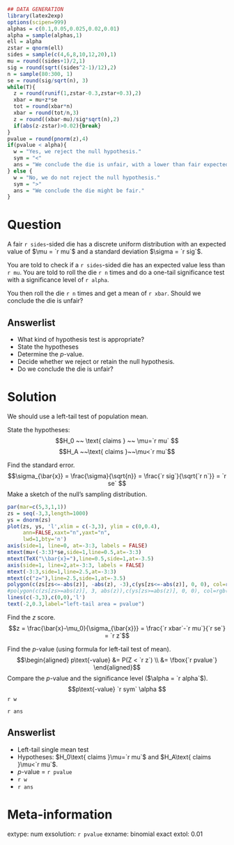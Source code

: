 ```r
## DATA GENERATION
library(latex2exp)
options(scipen=999)
alphas = c(0.1,0.05,0.025,0.02,0.01)
alpha = sample(alphas,1)
ell = alpha
zstar = qnorm(ell)
sides = sample(c(4,6,8,10,12,20),1)
mu = round((sides+1)/2,1)
sig = round(sqrt((sides^2-1)/12),2)
n = sample(80:300, 1)
se = round(sig/sqrt(n), 3)
while(T){
  z = round(runif(1,zstar-0.3,zstar+0.3),2)
  xbar = mu+z*se
  tot = round(xbar*n)
  xbar = round(tot/n,3)
  z = round((xbar-mu)/sig*sqrt(n),2)
  if(abs(z-zstar)>0.02){break}
}
pvalue = round(pnorm(z),4)
if(pvalue < alpha){
  w = "Yes, we reject the null hypothesis."
  sym = "<"
  ans = "We conclude the die is unfair, with a lower than fair expected value."
} else {
  w = "No, we do not reject the null hypothesis."
  sym = ">"
  ans = "We conclude the die might be fair."
}
```

Question
========

A fair `r sides`-sided die has a discrete uniform distribution with an expected value of $\mu = `r mu`$ and a standard deviation $\sigma = `r sig`$.

You are told to check if a `r sides`-sided die has an expected value less than `r mu`. You are told to roll the die `r n` times and do a one-tail significance test with a significance level of `r alpha`.

You then roll the die `r n` times and get a mean of `r xbar`. Should we conclude the die is unfair?

Answerlist
--------
* What kind of hypothesis test is appropriate?
* State the hypotheses
* Determine the $p$-value.
* Decide whether we reject or retain the null hypothesis.
* Do we conclude the die is unfair?


Solution
========

We should use a left-tail test of population mean.

State the hypotheses:
$$H_0 ~~ \text{ claims } ~~ \mu=`r mu` $$
$$H_A ~~\text{ claims }~~\mu<`r mu`$$

Find the standard error.
$$\sigma_{\bar{x}} = \frac{\sigma}{\sqrt{n}} = \frac{`r sig`}{\sqrt{`r n`}} = `r se` $$
Make a sketch of the null's sampling distribution.
\
```r
par(mar=c(5,3,1,1))
zs = seq(-3,3,length=1000)
ys = dnorm(zs)
plot(zs, ys, 'l',xlim = c(-3,3), ylim = c(0,0.4),
     ann=FALSE,xaxt="n",yaxt="n",
     lwd=1,bty='n')
axis(side=1, line=0, at=-3:3, labels = FALSE)
mtext(mu+(-3:3)*se,side=1,line=0.5,at=-3:3)
mtext(TeX("\\bar{x}="),line=0.5,side=1,at=-3.5)
axis(side=1, line=2,at=-3:3, labels = FALSE)
mtext(-3:3,side=1,line=2.5,at=-3:3)
mtext(c("z="),line=2.5,side=1,at=-3.5)
polygon(c(zs[zs<=-abs(z)], -abs(z), -3),c(ys[zs<=-abs(z)], 0, 0), col=rgb(1,0,0,0.5))
#polygon(c(zs[zs>=abs(z)], 3, abs(z)),c(ys[zs>=abs(z)], 0, 0), col=rgb(1,0,0,0.5))
lines(c(-3,3),c(0,0),'l')
text(-2,0.3,label="left-tail area = pvalue")
```

Find the $z$ score.
$$z = \frac{\bar{x}-\mu_0}{\sigma_{\bar{x}}} = \frac{`r xbar`-`r mu`}{`r se`} = `r z`$$

Find the $p$-value (using formula for left-tail test of mean).
$$\begin{aligned}
p\text{-value} &= P(Z < `r z`) \\
               &= \fbox{`r pvalue`}
\end{aligned}$$
Compare the $p$-value and the significance level ($\alpha = `r alpha`$).
$$p\text{-value} `r sym` \alpha $$
`r w`

`r ans`

Answerlist
--------
* Left-tail single mean test
* Hypotheses: $H_0\text{ claims }\mu=`r mu`$ and $H_A\text{ claims }\mu<`r mu`$.
* $p$-value = `r pvalue`
* `r w`
* `r ans`



Meta-information
============
extype: num
exsolution: `r pvalue`
exname: binomial exact
extol: 0.01
